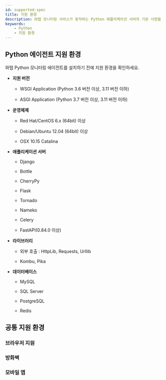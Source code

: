 ```yaml
---
id: supported-spec
title: 지원 환경
description: 와탭 모니터링 서비스가 동작하는 Python 애플리케이션 서버의 기본 사양을 알아보세요.
keywords:
    - Python
    - 지원 환경
---
```


## Python 에이전트 지원 환경

와탭 Python 모니터링 에이전트를 설치하기 전에 지원 환경을 확인하세요.

* **지원 버전**

  * WSGI Application (Python 3.6 버전 이상, 3.11 버전 이하)

  * ASGI Application (Python 3.7 버전 이상, 3.11 버전 이하)

* **운영체제**

  * Red Hat/CentOS 6.x (64bit) 이상

  * Debian/Ubuntu 12.04 (64bit) 이상

  * OSX 10.15 Catalina

* **애플리케이션 서버**

  * Django
  
  * Bottle
  
  * CherryPy
  
  * Flask
  
  * Tornado
  
  * Nameko
  
  * Celery
  
  * FastAPI(0.84.0 이상)

* **라이브러리**

  * 외부 호출 : HttpLib, Requests, Urllib

  * Kombu, Pika

* **데이터베이스**

  * MySQL
  
  * SQL Server
  
  * PostgreSQL
  
  * Redis



## 공통 지원 환경

### 브라우저 지원


<Supportedbrowser />

### 방화벽


<Proxy /> 

### 모바일 앱


<Mobileapp />  